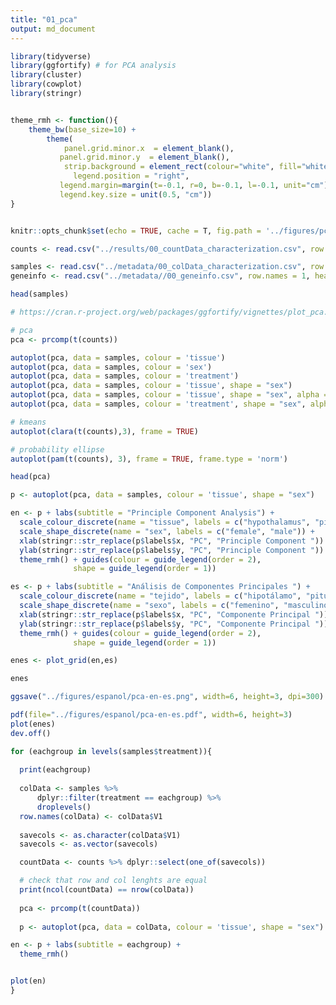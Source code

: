 ```yaml
---
title: "01_pca"
output: md_document
---
```


```r
library(tidyverse)
library(ggfortify) # for PCA analysis
library(cluster)
library(cowplot)
library(stringr)


theme_rmh <- function(){ 
    theme_bw(base_size=10) +
        theme(
            panel.grid.minor.x  = element_blank(),
           panel.grid.minor.y  = element_blank(),
            strip.background = element_rect(colour="white", fill="white"),
              legend.position = "right",           
           legend.margin=margin(t=-0.1, r=0, b=-0.1, l=-0.1, unit="cm"),
           legend.key.size = unit(0.5, "cm"))
}


knitr::opts_chunk$set(echo = TRUE, cache = T, fig.path = '../figures/pca/')
```

```r
counts <- read.csv("../results/00_countData_characterization.csv", row.names = 1, header = T)

samples <- read.csv("../metadata/00_colData_characterization.csv", row.names = 1, header = T)
geneinfo <- read.csv("../metadata//00_geneinfo.csv", row.names = 1, header = T)

head(samples)
```

```r
# https://cran.r-project.org/web/packages/ggfortify/vignettes/plot_pca.html

# pca
pca <- prcomp(t(counts))

autoplot(pca, data = samples, colour = 'tissue') 
autoplot(pca, data = samples, colour = 'sex') 
autoplot(pca, data = samples, colour = 'treatment') 
autoplot(pca, data = samples, colour = 'tissue', shape = "sex") 
autoplot(pca, data = samples, colour = 'tissue', shape = "sex", alpha = "treatment")
autoplot(pca, data = samples, colour = 'treatment', shape = "sex", alpha = "tissue")

# kmeans
autoplot(clara(t(counts),3), frame = TRUE)

# probability ellipse
autoplot(pam(t(counts), 3), frame = TRUE, frame.type = 'norm')

head(pca)
```

```r
p <- autoplot(pca, data = samples, colour = 'tissue', shape = "sex")

en <- p + labs(subtitle = "Principle Component Analysis") +
  scale_colour_discrete(name = "tissue", labels = c("hypothalamus", "pituitary", "gonad")) +
  scale_shape_discrete(name = "sex", labels = c("female", "male")) +
  xlab(stringr::str_replace(p$labels$x, "PC", "Principle Component ")) +
  ylab(stringr::str_replace(p$labels$y, "PC", "Principle Component ")) +
  theme_rmh() + guides(colour = guide_legend(order = 2), 
              shape = guide_legend(order = 1))

es <- p + labs(subtitle = "Análisis de Componentes Principales ") +
  scale_colour_discrete(name = "tejido", labels = c("hipotálamo", "pituitaria", "gónada")) +
  scale_shape_discrete(name = "sexo", labels = c("femenino", "masculino")) +
  xlab(stringr::str_replace(p$labels$x, "PC", "Componente Principal ")) +
  ylab(stringr::str_replace(p$labels$y, "PC", "Componente Principal ")) +
  theme_rmh() + guides(colour = guide_legend(order = 2), 
              shape = guide_legend(order = 1))

enes <- plot_grid(en,es)

enes 

ggsave("../figures/espanol/pca-en-es.png", width=6, height=3, dpi=300)

pdf(file="../figures/espanol/pca-en-es.pdf", width=6, height=3)
plot(enes)    
dev.off()
```



```r
for (eachgroup in levels(samples$treatment)){
  
  print(eachgroup)
  
  colData <- samples %>%
      dplyr::filter(treatment == eachgroup) %>%
      droplevels()
  row.names(colData) <- colData$V1
  
  savecols <- as.character(colData$V1) 
  savecols <- as.vector(savecols) 

  countData <- counts %>% dplyr::select(one_of(savecols)) 

  # check that row and col lenghts are equal
  print(ncol(countData) == nrow(colData))
  
  pca <- prcomp(t(countData))
  
  p <- autoplot(pca, data = colData, colour = 'tissue', shape = "sex")

en <- p + labs(subtitle = eachgroup) +
  theme_rmh() 


plot(en) 
}
```



